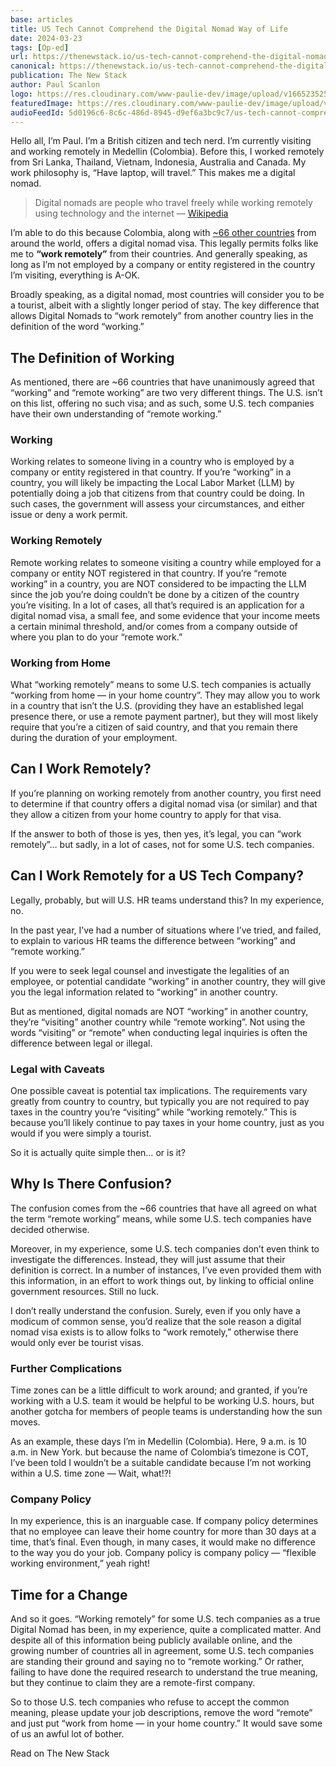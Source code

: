 ```yaml
---
base: articles
title: US Tech Cannot Comprehend the Digital Nomad Way of Life
date: 2024-03-23
tags: [Op-ed]
url: https://thenewstack.io/us-tech-cannot-comprehend-the-digital-nomad-way-of-life/
canonical: https://thenewstack.io/us-tech-cannot-comprehend-the-digital-nomad-way-of-life/
publication: The New Stack
author: Paul Scanlon
logo: https://res.cloudinary.com/www-paulie-dev/image/upload/v1665235257/paulie.dev/Logos/tns-logo_miu6qk.png
featuredImage: https://res.cloudinary.com/www-paulie-dev/image/upload/v1711199119/paulie.dev/2024/03/us-tech-cant-comprehend-the-digital-nomand-way-of-life-paulie-og_xoqy4w.jpg
audioFeedId: 5d0196c6-8c6c-486d-8945-d9ef6a3bc9c7/us-tech-cannot-comprehend-the-digital-nomad-way-of-life
---
```


Hello all, I’m Paul. I’m a British citizen and tech nerd. I’m currently visiting and working remotely in Medellin (Colombia). Before this, I worked remotely from Sri Lanka, Thailand, Vietnam, Indonesia, Australia and Canada. My work philosophy is, “Have laptop, will travel.” This makes me a digital nomad.

> Digital nomads are people who travel freely while working remotely using technology and the internet — [Wikipedia](https://en.wikipedia.org/wiki/Digital_nomad)

I’m able to do this because Colombia, along with [~66 other countries](https://citizenremote.com/blog/digital-nomad-visa-countries/) from around the world, offers a digital nomad visa. This legally permits folks like me to **“work remotely”** from their countries. And generally speaking, as long as I’m not employed by a company or entity registered in the country I’m visiting, everything is A-OK.

Broadly speaking, as a digital nomad, most countries will consider you to be a tourist, albeit with a slightly longer period of stay. The key difference that allows Digital Nomads to “work remotely” from another country lies in the definition of the word “working.”

## The Definition of Working

As mentioned, there are ~66 countries that have unanimously agreed that “working” and “remote working” are two very different things. The U.S. isn’t on this list, offering no such visa; and as such, some U.S. tech companies have their own understanding of “remote working.”

### Working

Working relates to someone living in a country who is employed by a company or entity registered in that country. If you’re “working” in a country, you will likely be impacting the Local Labor Market (LLM) by potentially doing a job that citizens from that country could be doing. In such cases, the government will assess your circumstances, and either issue or deny a work permit.

### Working Remotely

Remote working relates to someone visiting a country while employed for a company or entity NOT registered in that country. If you’re “remote working” in a country, you are NOT considered to be impacting the LLM since the job you’re doing couldn’t be done by a citizen of the country you’re visiting. In a lot of cases, all that’s required is an application for a digital nomad visa, a small fee, and some evidence that your income meets a certain minimal threshold, and/or comes from a company outside of where you plan to do your “remote work.”

### Working from Home

What “working remotely” means to some U.S. tech companies is actually “working from home — in your home country”. They may allow you to work in a country that isn’t the U.S. (providing they have an established legal presence there, or use a remote payment partner), but they will most likely require that you’re a citizen of said country, and that you remain there during the duration of your employment.

## Can I Work Remotely?

If you’re planning on working remotely from another country, you first need to determine if that country offers a digital nomad visa (or similar) and that they allow a citizen from your home country to apply for that visa.

If the answer to both of those is yes, then yes, it’s legal, you can “work remotely”… but sadly, in a lot of cases, not for some U.S. tech companies.

## Can I Work Remotely for a US Tech Company?

Legally, probably, but will U.S. HR teams understand this? In my experience, no.

In the past year, I’ve had a number of situations where I’ve tried, and failed, to explain to various HR teams the difference between “working” and “remote working.”

If you were to seek legal counsel and investigate the legalities of an employee, or potential candidate “working” in another country, they will give you the legal information related to “working” in another country.

But as mentioned, digital nomads are NOT “working” in another country, they’re “visiting” another country while “remote working”. Not using the words “visiting” or “remote” when conducting legal inquiries is often the difference between legal or illegal.

### Legal with Caveats

One possible caveat is potential tax implications. The requirements vary greatly from country to country, but typically you are not required to pay taxes in the country you’re “visiting” while “working remotely.” This is because you’ll likely continue to pay taxes in your home country, just as you would if you were simply a tourist.

So it is actually quite simple then… or is it?

## Why Is There Confusion?

The confusion comes from the ~66 countries that have all agreed on what the term “remote working” means, while some U.S. tech companies have decided otherwise.

Moreover, in my experience, some U.S. tech companies don’t even think to investigate the differences. Instead, they will just assume that their definition is correct. In a number of instances, I’ve even provided them with this information, in an effort to work things out, by linking to official online government resources. Still no luck.

I don’t really understand the confusion. Surely, even if you only have a modicum of common sense, you’d realize that the sole reason a digital nomad visa exists is to allow folks to “work remotely,” otherwise there would only ever be tourist visas.

### Further Complications

Time zones can be a little difficult to work around; and granted, if you’re working with a U.S. team it would be helpful to be working U.S. hours, but another gotcha for members of people teams is understanding how the sun moves.

As an example, these days I’m in Medellin (Colombia). Here, 9 a.m. is 10 a.m. in New York. but because the name of Colombia’s timezone is COT, I’ve been told I wouldn’t be a suitable candidate because I’m not working within a U.S. time zone — Wait, what!?!

### Company Policy

In my experience, this is an inarguable case. If company policy determines that no employee can leave their home country for more than 30 days at a time, that’s final. Even though, in many cases, it would make no difference to the way you do your job. Company policy is company policy — “flexible working environment,” yeah right!

## Time for a Change

And so it goes. “Working remotely” for some U.S. tech companies as a true Digital Nomad has been, in my experience, quite a complicated matter. And despite all of this information being publicly available online, and the growing number of countries all in agreement, some U.S. tech companies are standing their ground and saying no to “remote working.” Or rather, failing to have done the required research to understand the true meaning, but they continue to claim they are a remote-first company.

So to those U.S. tech companies who refuse to accept the common meaning, please update your job descriptions, remove the word “remote” and just put “work from home — in your home country.” It would save some of us an awful lot of bother.

<CtaExternal href='https://thenewstack.io/us-tech-cannot-comprehend-the-digital-nomad-way-of-life/'>
  Read on The New Stack
</CtaExternal>
